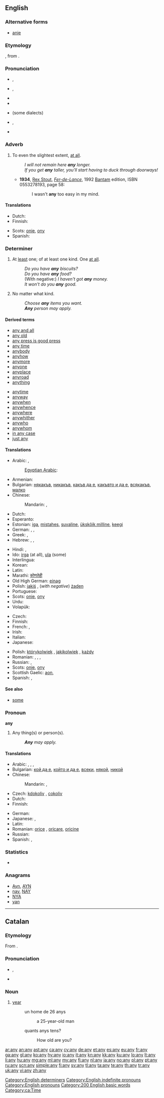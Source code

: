 {{also|-any|-ány|ăn ý}}
==English==
{{wikipedia}}

===Alternative forms===
* [[anie]] {{qualifier|obsolete}}

===Etymology===
{{etyl|enm}} {{term|eny|lang=enm}}, from {{etyl|ang}} {{term|ænig|æniġ|lang=ang}}.

===Pronunciation===
* {{a|UK}} {{IPA|/ˈæni/|/ˈɛni/}}, {{X-SAMPA|/"{ni/|/"EnI/}}
* {{a|US}} {{IPA|/ˈɛni/}}, {{X-SAMPA|/"Eni/}}
* {{audio|en-us-any.ogg|Audio (US)}}
* {{rhymes|ɛni}}
* {{US}} {{homophones|innie}} (some dialects)
* {{a|Ireland}} {{IPA|/ˈæni/}}, {{X-SAMPA|/"{ni/}}
* {{rhymes|æni}}

===Adverb===
{{en-adv|-}}

# To even the slightest extent, [[at all]].
#: ''I will not remain here '''any''' longer.''
#: ''If you get '''any''' taller, you'll start having to duck through doorways!''
#* '''1934''', [[w:Rex Stout|Rex Stout]], [[w:Fer-de-Lance (book)|''Fer-de-Lance'']], 1992 [[w:Bantam Books|Bantam]] edition, ISBN 0553278193, page 58:
#*: I wasn't '''any''' too easy in my mind.

====Translations====
{{trans-top|at all}}
* Dutch: {{t|nl|enig}}
* Finnish: {{t|fi|yhtään}}
{{trans-mid}}
* Scots: [[onie]], [[ony]]
* Spanish: {{t|es|algo}}
{{trans-bottom}}

===Determiner===
{{en-det}}

# At [[least]] one; of at least one kind. One [[at all]].
#: ''Do you have '''any''' biscuits?''
#: ''Do you have '''any''' food?''
#: (With negative:) ''I haven't got '''any''' money.''
#: ''It won't do you '''any''' good.''
# No matter what kind.
#: ''Choose '''any''' items you want.''
#: '''''Any''' person may apply.''

====Derived terms====
{{der-top}}
* [[any and all]]
* [[any old]]
* [[any press is good press]]
* [[any time]]
* [[anybody]]
* [[anyhow]]
* [[anymore]]
* [[anyone]]
* [[anyplace]]
* [[anyroad]]
* [[anything]]
{{der-mid}}
* [[anytime]]
* [[anyway]]
* [[anywhen]]
* [[anywhence]]
* [[anywhere]]
* [[anywhither]]
* [[anywho]]
* [[anywhom]]
* [[in any case]]
* [[just any]]
{{der-bottom}}

====Translations====
{{trans-top|at least one (kind)}}
* Arabic: {{t|ar|أي|m|tr='ayy|sc=Arab}}, {{t|ar|كل|tr=kull|sc=Arab}}
*: [[Egyptian Arabic]]: {{tø|arz|أي|tr=ay|sc=Arab}}
* Armenian: {{t|hy|որևէ|tr=vorevē|sc=Armn}}
* Bulgarian: [[някакъв]], [[никакъв]], [[какъв да е]], [[какъвто и да е]], [[всякакъв]], [[малко]]
* Chinese:
*: Mandarin: {{t-|cmn|任意|tr=rènyì|sc=Hani}}, {{t-|cmn|任何|tr=rènhé|sc=Hani}}
* Dutch: {{t|nl|enig}}
* Esperanto: {{t|eo|iu}}
* Estonian: [[iga]], [[mistahes]], [[suvaline]], [[ükskõik milline]], [[keegi]]
* German: {{t|de|jeder}}, {{t|de|jeglicher}}, {{t|de|alle|p}}
* Greek: {{t+|el|καθένας}}, {{t+|el|όποιος}}
* Hebrew: {{t|he|מישהי|sc=Hebr}}, {{t|he|מישהו|tr=míshehu|alt=מִישֶׁהוּ|sc=Hebr}}, {{t|he|כל|tr=kol|sc=Hebr}}
{{trans-mid}}
* Hindi: {{t|hi|कोई|tr=koī|sc=Deva}}, {{t|hi|कोई भी|tr=koī bhī|sc=Deva}}
* Ido: [[irga]] (at all), [[ula]] (some)
* Interlingua: {{t|ia|ulle}}
* Korean: {{t|ko|어떤|tr=eotteon|sc=Kore}}
* Latin: {{t|la|ullus}}
* Marathi: [[कोणतेही]]
* Old High German: [[einag]]
* Polish: [[jakiś]] {{m}}, (''with negative'') [[żaden]] {{m}}
* Portuguese: {{t|pt|qualquer}}
* Scots: [[onie]], [[ony]]
* Urdu: {{t|ur|کوئی|tr=koī|sc=ur-Arab}}
* Volapük: {{t|vo|seimik}}
{{trans-bottom}}

{{trans-top|no matter what kind}}
* Czech: {{t-|cs|kterýkoliv}}
* Finnish: {{t|fi|tahansa}}
* French: {{t|fr|n'importe quel}}, {{t|fr|quelconque}}
* Irish: {{t+|ga|aon|xs=Irish}}
* Italian: {{t+|it|qualsiasi}}
* Japanese: {{t-|ja|任意|tr=にんい, nin'i}}
{{trans-mid}}
* Polish: [[którykolwiek]] {{m}}, [[jakikolwiek]] {{m}}, [[każdy]] {{m}}
* Romanian: {{t-|ro|orice}}, {{t-|ro|oricare}}, {{t|ro|nici un}}, {{t|ro|nici o}}
* Russian: {{t+|ru|любой|tr=ljubój}}, {{t+|ru|-нибудь|tr=-nibúd’}}
* Scots: [[onie]], [[ony]]
* Scottish Gaelic: [[aon]], {{t-|gd|sam bith|xs=Scottish Gaelic}}
* Spanish: {{t+|es|cualquier}}, {{t+|es|cualquiera}}
{{trans-bottom}}

====See also====
* [[some]]

===Pronoun===
'''any'''

# Any thing(s) or person(s).
#: '''''Any''' may apply.''

====Translations====
{{trans-top|Any things or persons}}
* Arabic: {{t|ar|أي|tr='ayy}}, {{t-|ar|كل|tr=kull}}, {{t|ar|أية|f|tr='áyya}}, {{t|ar|أيما|tr='áyyma}}
* Bulgarian: [[кой да е]], [[който и да е]], [[всеки]], [[някой]], [[никой]]
* Chinese:
*: Mandarin: {{t-|cmn|誰|sc=Hani}}, {{t-|cmn|谁|tr=shuí, shéi|sc=Hani}}
* Czech: [[kdokoliv]] {{gloss|anyone}}, [[cokoliv]] {{gloss|anything}}
* Dutch: {{t|nl|elk}}
* Finnish: {{t|fi|tahansa}}
{{trans-mid}}
* German: {{t+|de|jeder|m}}
* Japanese: {{t|ja|どれも|tr=doremo}}, {{t|ja|どれでも|tr=doredemo}}
* Latin: {{t|la|ullus}}
* Romanian: [[orice]] {{gloss|anything}}, [[oricare]], [[oricine]] {{gloss|anyone}}
* Russian: {{t+|ru|любой|tr=ljubój}}
* Spanish: {{t|es|alguno|m}}, {{t|es|alguna|f}}
{{trans-bottom}}

===Statistics===
* {{rank|into|up|your|58|any|what|do|has}}

===Anagrams===
* [[Ayn#English|Ayn]], [[AYN#English|AYN]]
* [[nay#English|nay]], [[NAY#English|NAY]]
* [[NYA#English|NYA]]
* [[yan#English|yan]]

[[Category:English determiners]]
[[Category:English indefinite pronouns]]
[[Category:English pronouns]]

----

==Catalan==

===Etymology===
From {{etyl|la|ca}} {{term|lang=la|annus}}.

===Pronunciation===
* {{IPA|/aɲ/|lang=ca}}, {{X-SAMPA|/aJ/}}
* {{rhymes|aɲ|lang=ca}}

===Noun===
{{ca-noun|m}}

# [[year]]
#: un home de 26 anys
#:: a 25-year-old man
#: quants anys tens?
#:: How old are you?

[[Category:200 English basic words]]
[[Category:ca:Time]]

[[ar:any]]
[[an:any]]
[[ast:any]]
[[ca:any]]
[[cy:any]]
[[de:any]]
[[et:any]]
[[es:any]]
[[eu:any]]
[[fr:any]]
[[ga:any]]
[[gl:any]]
[[ko:any]]
[[hy:any]]
[[io:any]]
[[it:any]]
[[kn:any]]
[[kk:any]]
[[ku:any]]
[[lo:any]]
[[lt:any]]
[[li:any]]
[[hu:any]]
[[mg:any]]
[[ml:any]]
[[my:any]]
[[fj:any]]
[[nl:any]]
[[ja:any]]
[[no:any]]
[[pl:any]]
[[pt:any]]
[[ru:any]]
[[scn:any]]
[[simple:any]]
[[fi:any]]
[[sv:any]]
[[tl:any]]
[[ta:any]]
[[te:any]]
[[th:any]]
[[tr:any]]
[[uk:any]]
[[vi:any]]
[[zh:any]]